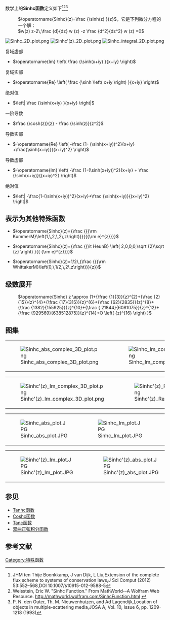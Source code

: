 数学上的'''Sinhc函数'''定义如下<ref>JHM ten Thije Boonkkamp, J van Dijk, L Liu,Extension of the complete flux scheme to systems of conservation laws,J Sci Comput (2012) 53:552–568,DOI 10.1007/s10915-012-9588-5</ref><ref>Weisstein, Eric W. "Sinhc Function." From MathWorld--A Wolfram Web Resource. http://mathworld.wolfram.com/SinhcFunction.html {{Wayback|url=http://mathworld.wolfram.com/SinhcFunction.html |date=20150402124040 }}</ref><ref>P. N. den Outer, Th. M. Nieuwenhuizen, and Ad Lagendijk,Location of objects in multiple-scattering media,JOSA A, Vol. 10, Issue 6, pp. 1209-1218 (1993)</ref>

: <math>\operatorname{Sinhc}(z)=\frac {\sinh(z) }{z}</math>，它是下列微分方程的一个解：
: <math>w(z) z-2\,\frac {d}{dz} w (z) -z \frac {d^2}{dz^2} w (z) =0</math>

[[File:Sinhc_2D_plot.png|thumb]]
[[File:Sinhc'(z)_2D_plot.png|thumb]]
[[File:Sinhc_integral_2D_plot.png|thumb]]

;复域虚部
*<math> \operatorname{Im} \left( \frac {\sinh(x+iy) }{x+iy} \right) </math>
;复域实部
*<math> \operatorname{Re} \left( \frac {\sinh \left( x+iy \right) }{x+iy} \right) </math>
;绝对值
*<math>  \left| \frac {\sinh(x+iy) }{x+iy} \right| </math>
;一阶导数
*<math> \frac {\cosh(z)}{z} - \frac {\sinh(z)}{z^2} </math>
;导数实部
*<math> -\operatorname{Re} \left( -\frac {1- (\sinh(x+iy))^2}{x+iy} +\frac{\sinh(x+iy)}{(x+iy)^2} \right)
    </math>
;导数虚部
*<math>-\operatorname{Im} \left( -\frac {1-(\sinh(x+iy))^2}{x+iy} + \frac {\sinh(x+iy)}{(x+iy)^2} \right) 
     </math>
;绝对值
*<math>  \left| -\frac{1-(\sinh(x+iy))^2}{x+iy}+\frac {\sinh(x+iy)}{(x+iy)^2} \right| </math>

==表示为其他特殊函数==

* <math>\operatorname{Sinhc}(z)={\frac {{{\rm KummerM}\left(1,\,2,\,2\,z\right)}}{{{\rm e}^{z}}}}</math>

*<math>\operatorname{Sinhc}(z)={\frac {{\it HeunB} \left( 2,0,0,0,\sqrt {2}\sqrt {z} \right) }{{
{\rm e}^{z}}}} </math>

* <math>\operatorname{Sinhc}(z)=1/2\,{\frac {{{\rm WhittakerM}\left(0,\,1/2,\,2\,z\right)}}{z}} </math>

==级数展开==

: <math>\operatorname{Sinhc} z \approx (1+{\frac {1}{3}}{z}^{2}+{\frac {2}{15}}{z}^{4}+{\frac {17}{315}}{z}^{6}+{\frac {62}{2835}}{z}^{8}+{\frac {1382}{155925}}{z}^{10}+{\frac {
21844}{6081075}}{z}^{12}+{\frac {929569}{638512875}}{z}^{14}+O \left( {z}^{16} \right) )</math>

==图集==
{|
|[[File:Sinhc_abs_complex_3D_plot.png|thumb]]
|[[File:Sinhc_Im_complex_3D_plot.png|thumb]]
|[[File:Sinhc_Re_complex_3D_plot.png|thumb]]
|}
{|
|[[File:Sinhc'(z)_Im_complex_3D_plot.png|thumb]]
|[[File:Sinhc'(z)_Re_complex_3D_plot.png|thumb]]
|[[File:Sinhc'(z)_abs_complex_3D_plot.png|thumb]]
|
|}

{|
|[[File:Sinhc_abs_plot.JPG|thumb]]  
|[[File:Sinhc_Im_plot.JPG|thumb]]
|[[File:Sinhc_Re_plot.JPG|thumb]]
|}
{|
|[[File:Sinhc'(z)_Im_plot.JPG|thumb]]
|[[File:Sinhc'(z)_abs_plot.JPG|thumb]]
|[[File:Sinhc'(z)_Re_plot.JPG|thumb]]
|}
==参见==
*[[Tanhc函数|Tanhc函数]]
*[[Coshc函数|Coshc函数]]
*[[Tanc函数|Tanc函数]]
*[[双曲正弦积分函数|双曲正弦积分函数]]

==参考文献==
<references/>

[[Category:特殊函数|Category:特殊函数]]